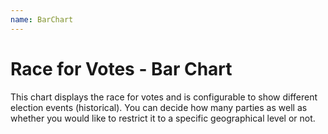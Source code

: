 ```yaml
---
name: BarChart
---
```



# Race for Votes - Bar Chart

This chart displays the race for votes and is configurable to show different election events (historical). You can decide how many parties as well as whether you would like to restrict it to a specific geographical level or not.

<Playground>
    <BarChart width="600" height="220"/>
    <BarChartEmbed />
</Playground>
